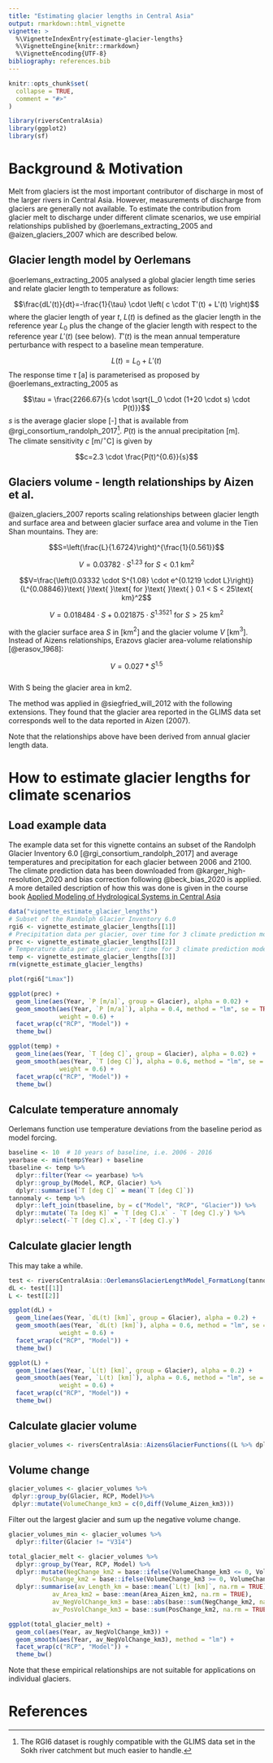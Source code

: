 ```yaml
---
title: "Estimating glacier lengths in Central Asia"
output: rmarkdown::html_vignette
vignette: >
  %\VignetteIndexEntry{estimate-glacier-lengths}
  %\VignetteEngine{knitr::rmarkdown}
  %\VignetteEncoding{UTF-8}
bibliography: references.bib
---
```


```r
knitr::opts_chunk$set(
  collapse = TRUE,
  comment = "#>"
)
```

```r
library(riversCentralAsia)
library(ggplot2)
library(sf)
```

# Background & Motivation
Melt from glaciers ist the most important contributor of discharge in most of the larger rivers in Central Asia. However, measurements of discharge from glaciers are generally not available. To estimate the contribution from glacier melt to discharge under different climate scenarios, we use empirial relationships published by @oerlemans_extracting_2005 and @aizen_glaciers_2007 which are described below.    

## Glacier length model by Oerlemans
@oerlemans_extracting_2005 analysed a global glacier length time series and relate glacier length to temperature as follows: 

$$\frac{dL'(t)}{dt}=-\frac{1}{\tau} \cdot \left( c \cdot T'(t) + L'(t) \right)$$
where the glacier length of year $t$, $L(t)$ is defined as the glacier length in the reference year $L_0$ plus the change of the glacier length with respect to the reference year $L'(t)$ (see below). $T'(t)$ is the mean annual temperature perturbance with respect to a baseline mean temperature.     

$$L(t) = L_0 + L'(t)$$
The response time $\tau$ [a] is parameterised as proposed by @oerlemans_extracting_2005 as 

$$\tau = \frac{2266.67}{s \cdot \sqrt{L_0 \cdot (1+20 \cdot s) \cdot P(t)}}$$
$s$ is the average glacier slope [-] that is available from @rgi_consortium_randolph_2017^[The RGI6 dataset is roughly compatible with the GLIMS data set in the Sokh river catchment but much easier to handle.]. $P(t)$ is the annual precipitation [m].  
The climate sensitivity $c$ [m/$^{\circ}$C] is given by  

$$c=2.3 \cdot \frac{P(t)^{0.6}}{s}$$

## Glaciers volume - length relationships by Aizen et al. 
@aizen_glaciers_2007 reports scaling relationships between glacier length and surface area and between glacier surface area and volume in the Tien Shan mountains. They are:  

$$S=\left(\frac{L}{1.6724}\right)^{\frac{1}{0.561}}$$


$$V=0.03782 \cdot S^{1.23}\text{ }\text{ }\text{ for }\text{ }\text{ } S<0.1\text{ km}^2$$ 

$$V=\frac{\left(0.03332 \cdot S^{1.08} \cdot e^{0.1219 \cdot L}\right)}{L^{0.08846}}\text{ }\text{ }\text{ for }\text{ }\text{ } 0.1 < S < 25\text{ km}^2$$ 

$$V=0.018484 \cdot S + 0.021875 \cdot S^{1.3521}\text{ }\text{ }\text{ for }\text{ }\text{ } S > 25\text{ km}^2$$ 

with the glacier surface area $S$ in [km$^2$] and the glacier volume $V$ [km$^3$].  
Instead of Aizens relationships, Erazovs glacier area-volume relationship [@erasov_1968]:  

$$V = 0.027 * S^{1.5}$$  
With S being the glacier area in km2.   
  
The method was applied in @siegfried_will_2012 with the following extensions. They found that the glacier area reported in the GLIMS data set corresponds well to the data reported in Aizen (2007).    

Note that the relationships above have been derived from annual glacier length data.   


# How to estimate glacier lengths for climate scenarios
## Load example data
The example data set for this vignette contains an subset of the Randolph Glacier Inventory 6.0 [@rgi_consortium_randolph_2017] and average temperatures and precipitation for each glacier between 2006 and 2100. The climate prediction data has been downloaded from @karger_high-resolution_2020 and bias correction following @beck_bias_2020 is applied. A more detailed description of how this was done is given in the course book  [Applied Modeling of Hydrological Systems in Central Asia](https://tobiassiegfried.github.io/HydrologicalModeling_CentralAsia/data-on-climate-projections.html)
```r
data("vignette_estimate_glacier_lengths")
# Subset of the Randolph Glacier Inventory 6.0
rgi6 <- vignette_estimate_glacier_lengths[[1]]
# Precipitation data per glacier, over time for 3 climate prediction models and 2 RCP scenarios. 
prec <- vignette_estimate_glacier_lengths[[2]]
# Temperature data per glacier, over time for 3 climate prediction models and 2 RCP scenarios. 
temp <- vignette_estimate_glacier_lengths[[3]]
rm(vignette_estimate_glacier_lengths)
```

```r
plot(rgi6["Lmax"])
```

```r
ggplot(prec) + 
  geom_line(aes(Year, `P [m/a]`, group = Glacier), alpha = 0.02) + 
  geom_smooth(aes(Year, `P [m/a]`), alpha = 0.4, method = "lm", se = TRUE, 
              weight = 0.6) +
  facet_wrap(c("RCP", "Model")) + 
  theme_bw()
```

```r
ggplot(temp) + 
  geom_line(aes(Year, `T [deg C]`, group = Glacier), alpha = 0.02) +
  geom_smooth(aes(Year, `T [deg C]`), alpha = 0.6, method = "lm", se = FALSE, 
              weight = 0.6) + 
  facet_wrap(c("RCP", "Model")) + 
  theme_bw()
```

## Calculate temperature annomaly
Oerlemans function use temperature deviations from the baseline period as model forcing. 
```r
baseline <- 10  # 10 years of baseline, i.e. 2006 - 2016
yearbase <- min(temp$Year) + baseline
tbaseline <- temp %>%
  dplyr::filter(Year <= yearbase) %>%
  dplyr::group_by(Model, RCP, Glacier) %>% 
  dplyr::summarise(`T [deg C]` = mean(`T [deg C]`))
tannomaly <- temp %>%
  dplyr::left_join(tbaseline, by = c("Model", "RCP", "Glacier")) %>%
  dplyr::mutate(`Ta [deg K]` = `T [deg C].x` - `T [deg C].y`) %>%
  dplyr::select(-`T [deg C].x`, -`T [deg C].y`)
```

## Calculate glacier length
This may take a while.  
```r
test <- riversCentralAsia::OerlemansGlacierLengthModel_FormatLong(tannomaly, prec, 10, rgi6)
dL <- test[[1]]
L <- test[[2]]
```

```r
ggplot(dL) + 
  geom_line(aes(Year, `dL(t) [km]`, group = Glacier), alpha = 0.2) +
  geom_smooth(aes(Year, `dL(t) [km]`), alpha = 0.6, method = "lm", se = FALSE, 
              weight = 0.6) + 
  facet_wrap(c("RCP", "Model")) + 
  theme_bw()
```

```r
ggplot(L) + 
  geom_line(aes(Year, `L(t) [km]`, group = Glacier), alpha = 0.2) +
  geom_smooth(aes(Year, `L(t) [km]`), alpha = 0.6, method = "lm", se = FALSE, 
              weight = 0.6) + 
  facet_wrap(c("RCP", "Model")) + 
  theme_bw()
```

## Calculate glacier volume
```r
glacier_volumes <- riversCentralAsia::AizensGlacierFunctions((L %>% dplyr::filter(L$`L(t) [km]`>0)))
```

## Volume change
```r
glacier_volumes <- glacier_volumes %>%
 dplyr::group_by(Glacier, RCP, Model)%>%
 dplyr::mutate(VolumeChange_km3 = c(0,diff(Volume_Aizen_km3)))

```

Filter out the largest glacier and sum up the negative volume change. 
```r
glacier_volumes_min <- glacier_volumes %>%
  dplyr::filter(Glacier != "V314")

total_glacier_melt <- glacier_volumes %>%
  dplyr::group_by(Year, RCP, Model) %>%
  dplyr::mutate(NegChange_km2 = base::ifelse(VolumeChange_km3 <= 0, VolumeChange_km3, 0), 
         PosChange_km2 = base::ifelse(VolumeChange_km3 >= 0, VolumeChange_km3, 0)) %>%
  dplyr::summarise(av_Length_km = base::mean(`L(t) [km]`, na.rm = TRUE), 
            av_Area_km2 = base::mean(Area_Aizen_km2, na.rm = TRUE), 
            av_NegVolChange_km3 = base::abs(base::sum(NegChange_km2, na.rm = TRUE)), 
            av_PosVolChange_km3 = base::sum(PosChange_km2, na.rm = TRUE))

ggplot(total_glacier_melt) + 
  geom_col(aes(Year, av_NegVolChange_km3)) + 
  geom_smooth(aes(Year, av_NegVolChange_km3), method = "lm") + 
  facet_wrap(c("RCP", "Model")) + 
  theme_bw()

```

Note that these empirical relationships are not suitable for applications on individual glaciers. 

# References

